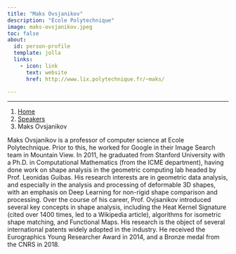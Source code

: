 ```yaml
---
title: "Maks Ovsjanikov"
description: "École Polytechnique"
image: maks-ovsjanikov.jpeg
toc: false
about:
  id: person-profile
  template: jolla
  links:
    - icon: link
      text: website
      href: http://www.lix.polytechnique.fr/~maks/

---
```

---

```{=html}
<nav aria-label="breadcrumb">
  <ol class="breadcrumb">
    <li class="breadcrumb-item"><a href="../../index.html">Home</a></li>
    <li class="breadcrumb-item"><a href="../../speaker.html">Speakers</a></li>
    <li class="breadcrumb-item active">Maks Ovsjanikov</li>

  </ol>
</nav>
```

:::{#person-profile}
:::

Maks Ovsjanikov is a professor of computer science at Ecole Polytechnique. Prior to this, he worked for Google in their Image Search team in Mountain View. In 2011, he graduated from Stanford University with a Ph.D. in Computational Mathematics (from the ICME department), having done work on shape analysis in the geometric computing lab headed by Prof. Leonidas Guibas. His research interests are in geometric data analysis, and especially in the analysis and processing of deformable 3D shapes, with an emphasis on Deep Learning for non-rigid shape comparison and processing. Over the course of his career, Prof. Ovjsanikov introduced several key concepts in shape analysis, including the Heat Kernel Signature (cited over 1400 times, led to a Wikipedia article), algorithms for isometric shape matching, and Functional Maps. His research is the object of several international patents widely adopted in the industry. He received the Eurographics Young Researcher Award in 2014, and a Bronze medal from the CNRS in 2018.
